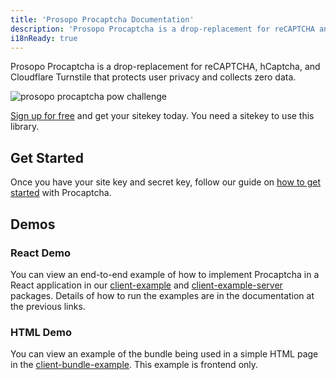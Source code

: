 ```yaml
---
title: 'Prosopo Procaptcha Documentation'
description: 'Prosopo Procaptcha is a drop-replacement for reCAPTCHA and hCaptcha that protects user privacy and collects zero data.'
i18nReady: true
---
```

Prosopo Procaptcha is a drop-replacement for reCAPTCHA, hCaptcha, and Cloudflare Turnstile that protects user privacy and collects zero data.

<img class="img-fluid"
src="https://prosopo.io/static/procaptcha-pow.gif"
alt="prosopo procaptcha pow challenge"></img>

[Sign up for free](https://prosopo.io/register) and get your sitekey today. You need a sitekey to use
this library.

## Get Started

Once you have your site key and secret key, follow our guide on [how to get started](/en/basics/) with Procaptcha.

## Demos

### React Demo

You can view an end-to-end example of how to implement Procaptcha in a React application in
our [client-example](/en/demos/client-example/)
and [client-example-server](/en/demos/client-example-server/) packages. Details
of how to run the examples are in the documentation at the previous links.

### HTML Demo

You can view an example of the bundle being used in a simple HTML page in
the [client-bundle-example](/en/demos/client-example-bundle/). This example is
frontend only.
